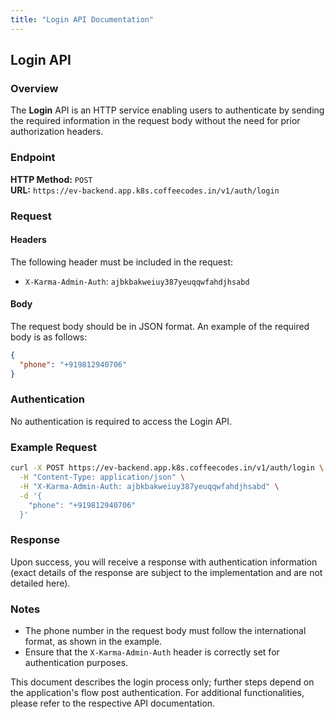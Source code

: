 ```yaml
---
title: "Login API Documentation"
---
```



## Login API

### Overview

The **Login** API is an HTTP service enabling users to authenticate by sending the required information in the request body without the need for prior authorization headers.

### Endpoint

**HTTP Method:** `POST`  
**URL:** `https://ev-backend.app.k8s.coffeecodes.in/v1/auth/login`

### Request

#### Headers

The following header must be included in the request:

- `X-Karma-Admin-Auth`: `ajbkbakweiuy387yeuqqwfahdjhsabd`

#### Body

The request body should be in JSON format. An example of the required body is as follows:

```json
{
  "phone": "+919812940706"
}
```

### Authentication

No authentication is required to access the Login API.

### Example Request

<Tabs>
  <TabItem value="curl" label="cURL" default>

```bash
curl -X POST https://ev-backend.app.k8s.coffeecodes.in/v1/auth/login \
  -H "Content-Type: application/json" \
  -H "X-Karma-Admin-Auth: ajbkbakweiuy387yeuqqwfahdjhsabd" \
  -d '{
    "phone": "+919812940706"
  }'
```

  </TabItem>
</Tabs>

### Response

Upon success, you will receive a response with authentication information (exact details of the response are subject to the implementation and are not detailed here).

### Notes

- The phone number in the request body must follow the international format, as shown in the example.
- Ensure that the `X-Karma-Admin-Auth` header is correctly set for authentication purposes. 

This document describes the login process only; further steps depend on the application's flow post authentication. For additional functionalities, please refer to the respective API documentation.